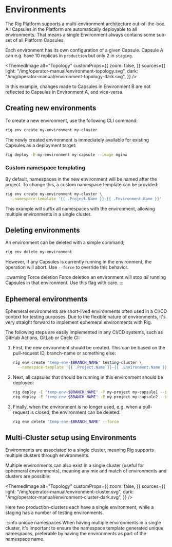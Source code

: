
# Environments

The Rig Platform supports a multi-environment architecture out-of-the-box. All Capsules in the Platform are
automatically deployable to all environments. That means a single Environment always contains some sub-set of all Platform Capsules.

Each environment has its own configuration of a given Capsule. Capsule A can e.g. have 10 replicas in `production` but only 2 in `staging`.

<ThemedImage
  alt="Topology"
  customProps={{
    zoom: false,
  }}
  sources={{
    light: "/img/operator-manual/environment-topology.svg",
    dark: "/img/operator-manual/environment-topology-dark.svg",
  }}
/>

In this example, changes made to Capsules in Environment B are not reflected to Capsules in Environment A, and vice-versa.

## Creating new environments

To create a new environment, use the following CLI command:

```bash
rig env create my-environment my-cluster
```

The newly created environment is immediately available for existing Capsules as a deployment target:

```bash
rig deploy -E my-environment my-capsule --image nginx
```

### Custom namespace templating

By default, namespaces in the new environment will be named after the project. To change this,
a custom namespace template can be provided:

```bash
rig env create my-environment my-cluster \
  --namespace-template '{{ .Project.Name }}-{{ .Environment.Name }}'
```

This example will suffix all namespaces with the environment, allowing multiple environments in a single
cluster.

## Deleting environments

An environment can be deleted with a simple command;

```bash
rig env delete my-environment
```

However, if any Capsules is currently running in the environment, the operation will abort. Use `--force` to override this behavior.

:::warning Force deletion
Force deletion an environment will stop *all* running Capsules in that environment. Use this flag with care.
:::


## Ephemeral environments

Ephemeral environments are short-lived environments often used in a CI/CD context for testing purposes.
Due to the flexible nature of environments, it's very straight forward to implement ephemeral environments with Rig.

The following steps are easily implemented in any CI/CD systems, such as GitHub Actions, GitLab or Circle CI:

1. First, the new environment should be created. This can be based on the pull-request ID, branch-name or something else:

    ```bash
    rig env create "temp-env-$BRANCH_NAME" testing-cluster \
      --namespace-template '{{ .Project.Name }}-{{ .Environment.Name }}'
    ```

2. Next, all capsules that should be running in this environment should be deployed:

    ```bash
    rig deploy -E "temp-env-$BRANCH_NAME" -P my-project my-capsule1 --image nginx
    rig deploy -E "temp-env-$BRANCH_NAME" -P my-project my-capsule2 --image nginx
    ```

3. Finally, when the environment is no longer used, e.g. when a pull-request is closed, the environment can be deleted:

    ```bash
    rig env delete "temp-env-$BRANCH_NAME" --force
    ```

## Multi-Cluster setup using Environments

Environments are associated to a single cluster, meaning Rig supports multiple clusters
through environments.

Multiple environments can also exist in a single cluster (useful for ephemeral environments), meaning
any mix and match of environments and clusters are possible:

<ThemedImage
  alt="Topology"
  customProps={{
    zoom: false,
  }}
  sources={{
    light: "/img/operator-manual/environment-cluster.svg",
    dark: "/img/operator-manual/environment-cluster-dark.svg",
  }}
/>

Here two production-clusters each have a single environment, while a staging has a number of testing environments.

:::info unique namespaces
When having multiple environments in a single cluster, it's important to ensure the namespace template generated unique
namespaces, preferable by having the environments as part of the namespace name.
